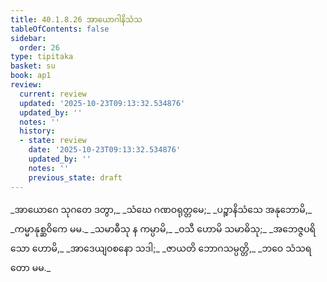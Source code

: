 ```yaml
---
title: 40.1.8.26 အာယောဂါနိသံသ
tableOfContents: false
sidebar:
  order: 26
type: tipitaka
basket: su
book: ap1
review:
  current: review
  updated: '2025-10-23T09:13:32.534876'
  updated_by: ''
  notes: ''
  history:
  - state: review
    date: '2025-10-23T09:13:32.534876'
    updated_by: ''
    notes: ''
    previous_state: draft
---
```



<ReviewStatus review={frontmatter.review} showDetails={true} />

<HypothesisAnnotation frontmatter={frontmatter} />

<DynamicBreadcrumb />

<Division number="156" book="ap1" e="ch" v="20" p="365">

<Paragraph number="4453" type="verses" book="ap1">
_အာယောဂေ သုဂတေ ဒတွာ,_  
_သံဃေ ဂဏဝရုတ္တမေ;_  
_ပဉ္စာနိသံသေ အနုဘောမိ,_  
_ကမ္မာနုစ္ဆဝိကေ မမ._  

</Paragraph>

</Division>
<Division number="157" book="ap1" e="ch" v="20" p="365">

<Paragraph number="4454" type="verses" book="ap1">
_သမာဓီသု န ကမ္ပာမိ,_  
_ဝသီ ဟောမိ သမာဓိသု;_  
_အဘေဇ္ဇပရိသော ဟောမိ,_  
_အာဒေယျဝစနော သဒါ;_  
_ဇာယတိ ဘောဂသမ္ပတ္တိ,_  
_ဘဝေ သံသရတော မမ._
</Paragraph>
</Division>